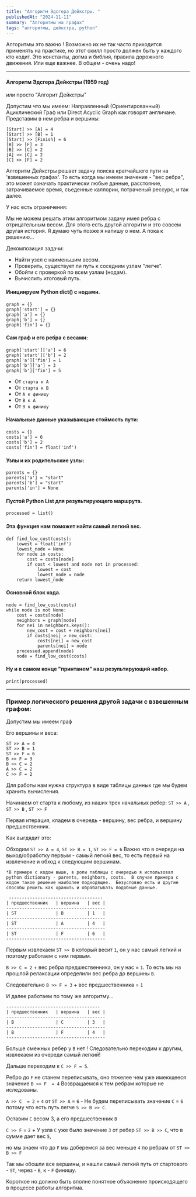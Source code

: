```yaml
---
title: "Алгоритм Эдсгера Дейкстры. "
publishedAt: "2024-11-11"
summary: "Алгоритмы на графах"
tags: "алгоритмы, дейкстра, python"
---
```



Алгоритмы это важно ! Возможно их не так часто приходится применять на практике, 
но этот скилл просто должен быть у каждого кто кодит. 
Это константы, догма и библия, правила дорожного движения. Или еще важнее. 
В общем - очень надо!


---

#### Алгоритм Эдсгера Дейкстры (1959 год) 
или просто "Алгорит Дейкстры"


Допустим что мы имеем:
Направленный (Ориентированный) Ациклический Граф 
или Direct Acyclic Graph как говорят англичане.
Представим в нем ребра и вершины:


```
[Start] >> [A] = 4
[Start] >> [B] = 1
[Start] >> [Finish] = 6
[B] >> [F] = 3
[B] >> [C] = 2
[A] >> [C] = 2
[C] >> [F] = 2

```

Алгоритм Дейкстры решает задачу поиска кратчайшего пути на 'взвешенных графах'.
То есть когда мы имеем значение - "вес ребра", это может означать практически любые данные, расстояние,
затрачиваемое время, съеденные каллории, потраченый рессурс, и так далее. 

У нас есть ограничения: 

Мы не можем решать этим алгоритмом задачу имея ребра с отрицательным весом. 
Для этого есть другой алгоритм и это совсем другая история. Я думаю чуть позже я напишу о нем.
А пока к решению...



Декомпозиция задачи:

- Найти узел с наименьшим весом.
- Проверить, существует ли путь к соседним узлам "легче".
- Обойти с проверкой по всем узлам (нодам).
- Вычислить итоговый путь.



#### Инициируем Python dict() с нодами.

```
graph = {}
graph['start'] = {}
graph['a'] = {}
graph['b'] = {}
graph['fin'] = {}

```


#### Сам граф и его ребра с весами:
```
graph['start']['a'] = 6
graph['start']['b'] = 2
graph['a']['fin'] = 1
graph['b']['a'] = 3
graph['b']['fin'] = 5

```
- От `старта к А`
- От `старта к В` 
- От `А к финишу`
- От `В к А`
- От `В к финишу`

#### Начальные данные указывающие стоймость пути: 

```
costs = {}
costs['a'] = 6
costs['b'] = 2
costs['fin'] = float('inf')

```

#### Узлы и их родительские узлы:

```
parents = {}
parents['a'] = "start"
parents['b'] = "start"
parents['in'] = None

```

#### Пустой Python List для результирующего маршрута.

```
processed = list()

```

#### Эта функция нам поможет найти самый легкий вес.

```
def find_low_cost(costs): 
    lowest = float('inf') 
    lowest_node = None 
    for node in costs: 
        cost = costs[node]  
        if cost < lowest and node not in processed: 
            lowest = cost
            lowest_node = node
    return lowest_node

```

#### Основной блок кода.

```
node = find_low_cost(costs)
while node is not None:
    cost = costs[node]
    neighbors = graph[node]
    for nei in neighbors.keys():
        new_cost = cost + neighbors[nei]
        if costs[nei] > new_cost:
            costs[nei] = new_cost
            parents[nei] = node
    processed.append(node)
    node = find_low_cost(costs)

```

#### Ну и в самом конце "принтанем" наш результирующий набор.

```
print(processed)

```
---

### Пример логического решения другой задачи с взвешенным графом:


Допустим мы имеем граф 

Его вершины и веса:

```
ST >> A = 4
ST >> B = 1
ST >> F = 6
B >> F = 3
B >> C = 2
A >> C = 2
C >> F = 2
```
Для работы нам нужна структура в виде таблицы данных где мы будем хранить вычисления.

Начинаем от старта к любому, из наших трех начальных ребер: `ST >> A` , `ST >> B` , `ST >> F`

Первая итерация, кладем в очередь - вершину, вес ребра, и вершину предшественник.

Как выгдядит это:

Обходим `ST >> A = 4`, `ST >> B = 1`, `ST >> F = 6` 
 Важно что в очереди на выход/обработку первым  - самый легкий вес, то есть первый на извлечение и обход к следующим вершинам.

`*В примере с кодом выше, в роли таблицы с очередью я использовал python dictionary - parents, neighbors, costs. 
В случае примера с кодом такое решение наиболее подходящее. 
Безусловно есть и другие способы решить как хранить и обрабатывать подобные данные.`

```    
 ------------------------------------
| предшественник   | вершина   | вес |
--------------------------------------
| ST               | B         | 1   |
--------------------------------------
| ST               | A         | 4   |
--------------------------------------
| ST               | F         | 6   |
--------------------------------------

```
Первым извлекаем `ST >> B` который весит `1`, он у нас самый легкий и поэтому работаем с ним первым.

`B >> C = 2` + вес ребра предшественника, он у нас = `1`. 
То есть мы на прошлой релаксации определили вес ребра 
до вершины `В`.

Следовательно `B >> F = 3` +  вес предшественника = `1`

И далее работаем по тому же алгоритму...
```
------------------------------------
| предшественник   | вершина   | вес |
--------------------------------------
| B                | C         | 3   |
--------------------------------------
| B                | F         | 4   |
--------------------------------------
```
Больше смежных ребер у `B` нет !  Следовательно переходим к другим, извлекаем из очереди самый легкий!

Дальше переходим к `C >> F = 5`.

Ребро до `F` не станем переписывать, оно тяжелее чем уже имеющееся значение  `B >> F  = 4` 
Возвращаемся к тем ребрам которые не иследованы.

`A >> C  = 2` + `4` от `ST >> A` = `6` - Не будем переписывать значение `C` = `6` 
потому что есть путь легче `S >> B >> C`. 

Оставим `C` весом 3, а его предшественник `B`

`C >> F` = `2` + У узла `C` уже было значение `3` от ребер `SТ >> B >> C`, что в сумме дает вес `5`, 

но мы знаем что до `F` мы доберемся за вес меньше `4` по ребрам от `SТ >> B >> F`

Так мы обошли все вершины, и нашли самый легкий путь от стартового - `SТ`, через - `B`, к - `F` финишу.

Короткое но должно быть вполне понятное объяснение происходящего в процессе работы алгоритма.



